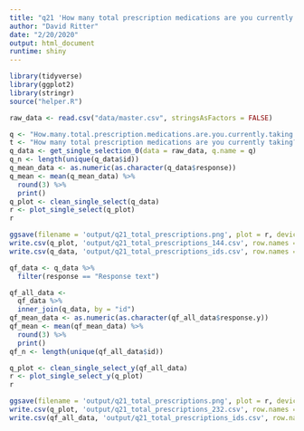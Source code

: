 ```yaml
---
title: "q21 'How many total prescription medications are you currently taking? (Please insert number)'"
author: "David Ritter"
date: "2/20/2020"
output: html_document
runtime: shiny
---
```


```r
library(tidyverse)
library(ggplot2)
library(stringr)
source("helper.R")
```

```r
raw_data <- read.csv("data/master.csv", stringsAsFactors = FALSE)
```

```r
q <- "How.many.total.prescription.medications.are.you.currently.taking...Please.insert.number."
t <- "How many total prescription medications are you currently taking? (Please insert number)"
q_data <- get_single_selection_0(data = raw_data, q.name = q)
q_n <- length(unique(q_data$id))
q_mean_data <- as.numeric(as.character(q_data$response))
q_mean <- mean(q_mean_data) %>%
  round(3) %>%
  print()
q_plot <- clean_single_select(q_data)
r <- plot_single_select(q_plot)
r
```

```r
ggsave(filename = 'output/q21_total_prescriptions.png', plot = r, device = 'png')
write.csv(q_plot, 'output/q21_total_prescriptions_144.csv', row.names = FALSE)
write.csv(q_data, 'output/q21_total_prescriptions_ids.csv', row.names = FALSE)
```

```r
qf_data <- q_data %>%
  filter(response == "Response text")
```

```r
qf_all_data <- 
  qf_data %>%
  inner_join(q_data, by = "id")
qf_mean_data <- as.numeric(as.character(qf_all_data$response.y))
qf_mean <- mean(qf_mean_data) %>%
  round(3) %>%
  print()
qf_n <- length(unique(qf_all_data$id))
```

```r
q_plot <- clean_single_select_y(qf_all_data)
r <- plot_single_select_y(q_plot)
r
```

```r
ggsave(filename = 'output/q21_total_prescriptions.png', plot = r, device = 'png')
write.csv(q_plot, 'output/q21_total_prescriptions_232.csv', row.names = FALSE)
write.csv(qf_all_data, 'output/q21_total_prescriptions_ids.csv', row.names = FALSE)
```
